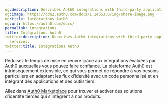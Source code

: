 ```yaml
---
og:description: Describes Auth0 integrations with third-party applications and services.
og:image: https://cdn2.auth0.com/docs/1.14553.0/img/share-image.png
og:title: Intégrations Auth0
og:url: https://auth0.com/docs/
permalink: integrations
title: Intégrations Auth0
twitter:description: Describes Auth0 integrations with third-party applications and
  services.
twitter:title: Intégrations Auth0
---
```


Réduisez le temps de mise en œuvre grâce aux intégrations évaluées par Auth0 auxquelles vous pouvez faire confiance. La plateforme Auth0 est intrinsèquement extensible, ce qui vous permet de répondre à vos besoins particuliers en adaptant les flux d’identité avec un code personnalisé et en intégrant des applications et des outils tiers.

Allez dans [Auth0 Marketplace](https://marketplace.auth0.com/) pour trouver et activer des solutions d’identité tierces qui s’intègrent à nos produits.